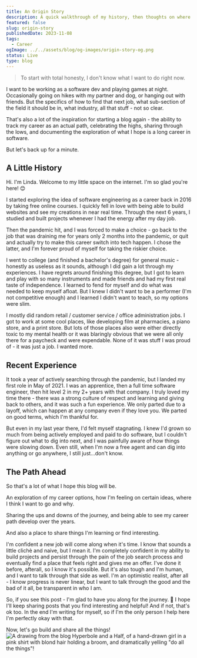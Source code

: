 ---
title: An Origin Story
description: A quick walkthrough of my history, then thoughts on where I'm at today and where I want to go.
featured: false
slug: origin-story
publishedDate: 2023-11-08
tags:
  - Career
ogImage: ../../assets/blog/og-images/origin-story-og.png
status: Live
type: blog
---

> To start with total honesty, I don't know what I want to do right now.

I want to be working as a software dev and playing games at night. Occasionally going on hikes with my partner and dog, or hanging out with friends. But the specifics of how to find that next job, what sub-section of the field it should be in, what industry, all that stuff - not so clear.

That's also a lot of the inspiration for starting a blog again - the ability to track my career as an actual path, celebrating the highs, sharing through the lows, and documenting the exploration of what I hope is a long career in software.

But let's back up for a minute.

## A Little History

Hi. I'm Linda. Welcome to my little space on the internet. I'm so glad you're here! 😊

I started exploring the idea of software engineering as a career back in 2016 by taking free online courses. I quickly fell in love with being able to build websites and see my creations in near real time. Through the next 6 years, I studied and built projects whenever I had the energy after my day job.

Then the pandemic hit, and I was forced to make a choice - go back to the job that was draining me for years only 2 months into the pandemic, or quit and actually try to make this career switch into tech happen. I chose the latter, and I'm forever proud of myself for taking the riskier choice.

I went to college (and finished a bachelor's degree) for general music - honestly as useless as it sounds, although I did gain a lot through my experiences. I have regrets around finishing this degree, but I got to learn and play with so many instruments and made friends and had my first real taste of independence. I learned to fend for myself and do what was needed to keep myself afloat. But I knew I didn't want to be a performer (I'm not competitive enough) and I learned I didn't want to teach, so my options were slim.

I mostly did random retail / customer service / office administration jobs. I got to work at some cool places, like developing film at pharmacies, a piano store, and a print store. But lots of those places also were either directly toxic to my mental health or it was blaringly obvious that we were all only there for a paycheck and were expendable. None of it was stuff I was proud of - it was just a job. I wanted more.

## Recent Experience

It took a year of actively searching through the pandemic, but I landed my first role in May of 2021. I was an apprentice, then a full time software engineer, then hit level 2 in my 2+ years with that company. I truly loved my time there - there was a strong culture of respect and learning and giving back to others, and it was such a fun experience. We only parted due to a layoff, which can happen at any company even if they love you. We parted on good terms, which I'm thankful for.

But even in my last year there, I'd felt myself stagnating. I knew I'd grown so much from being actively employed and paid to do software, but I couldn't figure out what to dig into next, and I was painfully aware of how things were slowing down. Even still, when I'm now a free agent and can dig into anything or go anywhere, I still just...don't know.

## The Path Ahead

So that's a lot of what I hope this blog will be.

An exploration of my career options, how I'm feeling on certain ideas, where I think I want to go and why.

Sharing the ups and downs of the journey, and being able to see my career path develop over the years.

And also a place to share things I'm learning or find interesting.

I'm confident a new job will come along when it's time. I know that sounds a little clichè and naive, but I mean it. I'm completely confident in my ability to build projects and persist through the pain of the job search process and eventually find a place that feels right and gives me an offer. I've done it before, afterall, so I know it's possible. But it's also tough and I'm human, and I want to talk through that side as well. I'm an optimistic realist, after all - I know progress is never linear, but I want to talk through the good and the bad of it all, be transparent in who I am.

So, if you see this post - I'm glad to have you along for the journey. 💞 I hope I'll keep sharing posts that you find interesting and helpful! And if not, that's ok too. In the end I'm writing for myself, so if I'm the only person I help here I'm perfectly okay with that.

Now, let's go build and share all the things!
![A drawing from the blog Hyperbole and a Half, of a hand-drawn girl in a pink shirt with blond hair holding a broom, and dramatically yelling "do all the things"!](../../assets/blog/do-all-the-things.webp)
